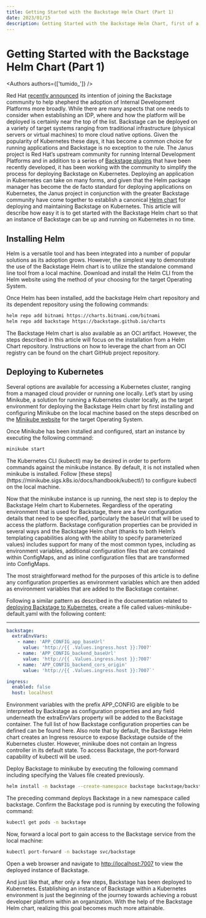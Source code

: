 ```yaml
---
title: Getting Started with the Backstage Helm Chart (Part 1)
date: 2023/01/15
description: Getting Started with the Backstage Helm Chart, first of a series of 3 blogs
---
```



# Getting Started with the Backstage Helm Chart (Part 1)

<Authors authors={['tumido_']} />

Red Hat [recently announced](https://developers.redhat.com/articles/2022/10/24/red-hat-joins-backstageio-community) its intention of joining the Backstage community to help shepherd the adoption of Internal Development Platforms more broadly. While there are many aspects that one needs to consider when establishing an IDP, where and how the platform will be deployed is certainly near the top of the list. Backstage can be deployed on a variety of target systems ranging from traditional infrastructure (physical servers or virtual machines) to more cloud native options. Given the popularity of Kubernetes these days, it has become a common choice for running applications and Backstage is no exception to the rule. The Janus project is Red Hat’s upstream community for running Internal Development Platforms and in addition to a series of [Backstage plugins](https://janus-idp.io/blog/initial-plugins) that have been recently developed, it has been working with the community to simplify the process for deploying Backstage on Kubernetes. Deploying an application in Kubernetes can take on many forms, and given that the Helm package manager has become the de facto standard for deploying applications on Kubernetes, the Janus project in conjunction with the greater Backstage community have come together to establish a canonical [Helm chart](https://github.com/backstage/charts) for deploying and maintaining Backstage on Kubernetes. This article will describe how easy it is to get started with the Backstage Helm chart so that an instance of Backstage can be up and running on Kubernetes in no time.

## Installing Helm

Helm is a versatile tool and has been integrated into a number of popular solutions as its adoption grows. However, the simplest way to demonstrate the use of the Backstage Helm chart is to utilize the standalone command line tool from a local machine. Download and install the Helm CLI from the Helm website using the method of your choosing for the target Operating System.

Once Helm has been installed, add the backstage Helm chart repository and its dependent repository using the following commands:

```bash
helm repo add bitnami https://charts.bitnami.com/bitnami
helm repo add backstage https://backstage.github.io/charts
```

<Callout>
  The Backstage Helm chart is also available as an OCI artifact. However, the steps described in
  this article will focus on the installation from a Helm Chart repository. Instructions on how to
  leverage the chart from an OCI registry can be found on the chart GitHub project repository.
</Callout>

## Deploying to Kubernetes

Several options are available for accessing a Kubernetes cluster, ranging from a managed cloud provider or running one locally. Let’s start by using Minikube, a solution for running a Kubernetes cluster locally, as the target environment for deploying the Backstage Helm chart by first installing and configuring Minikube on the local machine based on the steps described on the [Minikube website](https://minikube.sigs.k8s.io/docs/) for the target Operating System.

Once Minikube has been installed and configured, start an instance by executing the following command:

```bash
minikube start
```

<Callout>
  The Kubernetes CLI (kubectl) may be desired in order to perform commands against the minikube
  instance. By default, it is not installed when minikube is installed. Follow [these
  steps](https://minikube.sigs.k8s.io/docs/handbook/kubectl/) to configure kubectl on the local
  machine.
</Callout>

Now that the minikube instance is up running, the next step is to deploy the Backstage Helm chart to Kubernetes. Regardless of the operating environment that is used for Backstage, there are a few configuration details that need to be specified, particularly the baseUrl that will be used to access the platform. Backstage configuration properties can be provided in several ways and the Backstage Helm chart (thanks to both Helm’s templating capabilities along with the ability to specify parameterized values) includes support for many of the most common types, including as environment variables, additional configuration files that are contained within ConfigMaps, and as inline configuration files that are transformed into ConfigMaps.

The most straightforward method for the purposes of this article is to define any configuration properties as environment variables which are then added as environment variables that are added to the Backstage container.

Following a similar pattern as described in the documentation related to [deploying Backstage to Kubernetes](https://backstage.io/docs/deployment/k8s), create a file called values-minikube-default.yaml with the following content:

---

```yaml
backstage:
  extraEnvVars:
    - name: 'APP_CONFIG_app_baseUrl'
      value: 'http://{{ .Values.ingress.host }}:7007'
    - name: 'APP_CONFIG_backend_baseUrl'
      value: 'http://{{ .Values.ingress.host }}:7007'
    - name: 'APP_CONFIG_backend_cors_origin'
      value: 'http://{{ .Values.ingress.host }}:7007`'

ingress:
  enabled: false
  host: localhost
```

Environment variables with the prefix APP_CONFIG are eligible to be interpreted by Backstage as configuration properties and any field underneath the extraEnvVars property will be added to the Backstage container. The full list of how Backstage configuration properties can be defined can be found here. Also note that by default, the Backstage Helm chart creates an Ingress resource to expose Backstage outside of the Kubernetes cluster. However, minikube does not contain an Ingress controller in its default state. To access Backstage, the port-forward capability of kubectl will be used.

Deploy Backstage to minikube by executing the following command including specifying the Values file created previously.

```bash
helm install -n backstage --create-namespace backstage backstage/backstage -f values-minikube-default.yaml
```

The preceding command deploys Backstage in a new namespace called backstage. Confirm the Backstage pod is running by executing the following command:

```bash
kubectl get pods -n backstage
```

Now, forward a local port to gain access to the Backstage service from the local machine:

```bash
kubectl port-forward -n backstage svc/backstage
```

Open a web browser and navigate to [http://localhost:7007](http://localhost:7007) to view the deployed instance of Backstage.

And just like that, after only a few steps, Backstage has been deployed to Kubernetes. Establishing an instance of Backstage within a Kubernetes environment is just the beginning of the journey towards achieving a robust developer platform within an organization. With the help of the Backstage Helm chart, realizing this goal becomes much more attainable.
